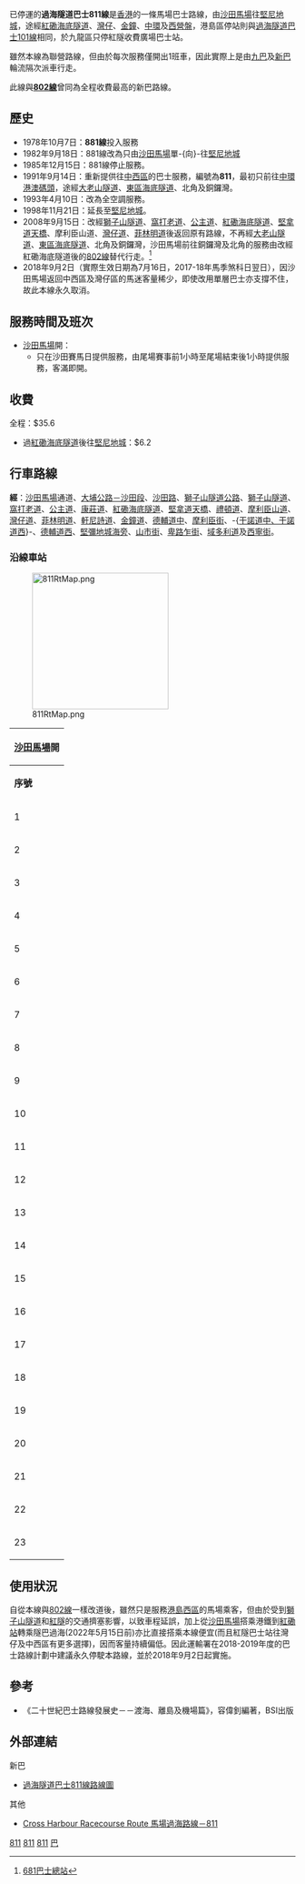 {{NoteTA
|1=zh-hk:干諾道; zh-tw:干諾道; zh-cn:干诺道
}}
{{公共汽車路線基礎資訊
|路線名稱             = 過海隧道巴士811線
|外文名稱             = Cross Harbour Tunnel Bus Route 811
|代表圖像             = NWFB5624 811.jpg
|代表圖像二           = KMB SF5443 811.JPG
|經營者               = 九龍巴士
|經營者二             = 新巴
|所屬車廠             = 九巴：荔枝角車廠（L）
|路線用車             = 不定
|起點站               = [[沙田馬場|沙田馬場]]
|途經地點             = [[獅子山隧道|獅子山隧道]]、[[海底隧道_(香港)|紅磡海底隧道]]、[[灣仔|灣仔]]、[[中環|中環]]、[[西營盤|西營盤]]
|終點站               = [[堅尼地城|堅尼地城]]
|路線性質             = 馬場單向路線
|全程行駛里程         = 27.8公里
|全程行車時間         = 55分鐘
|服務時間             = 只在沙田賽馬日行走
|班次頻率             = 由尾場賽事前一小時至尾場結束後一小時提供服務，客滿即開
|全程收費             = $35.6
|分段收費站點         = 灣仔利景酒店往堅尼地城：$6.2
|主要競爭交通         = [[港鐵|港鐵]]
}}

已停運的'''過海隧道巴士811線'''是[[香港|香港]]的一條馬場巴士路線，由[[沙田馬場|沙田馬場]]往[[堅尼地城|堅尼地城]]，途經[[紅磡海底隧道|紅磡海底隧道]]、[[灣仔|灣仔]]、[[金鐘|金鐘]]、[[中環|中環]]及[[西營盤|西營盤]]，港島區停站則與[[過海隧道巴士101線|過海隧道巴士101線]]相同，於九龍區只停紅隧收費廣場巴士站。

雖然本線為聯營路線，但由於每次服務僅開出1班車，因此實際上是由[[九巴|九巴]]及[[新巴|新巴]]輪流隔次派車行走。

此線與'''[[過海隧道巴士802線|802線]]'''曾同為全程收費最高的新巴路線。

==歷史==
*1978年10月7日：'''881線'''投入服務
*1982年9月18日：881線改為只由[[沙田馬場|沙田馬場]]單-{向}-往[[堅尼地城|堅尼地城]]
*1985年12月15日：881線停止服務。
*1991年9月14日：重新提供往[[中西區_(香港)|中西區]]的巴士服務，編號為'''811'''，最初只前往[[中環港澳碼頭|中環港澳碼頭]]，途經[[大老山隧道|大老山隧道]]、[[東區海底隧道|東區海底隧道]]、北角及銅鑼灣。
*1993年4月10日：改為全空調服務。
*1998年11月21日：延長至[[堅尼地城|堅尼地城]]。
*2008年9月15日：改經[[獅子山隧道|獅子山隧道]]、[[窩打老道|窩打老道]]、[[公主道|公主道]]、[[紅磡海底隧道|紅磡海底隧道]]、[[堅拿道天橋|堅拿道天橋]]、摩利臣山道、[[灣仔道|灣仔道]]、[[菲林明道|菲林明道]]後返回原有路線，不再經[[大老山隧道|大老山隧道]]、[[東區海底隧道|東區海底隧道]]、北角及銅鑼灣，沙田馬場前往銅鑼灣及北角的服務由改經紅磡海底隧道後的[[過海隧道巴士802線|802線]]替代行走。<ref>[http://www.681busterminal.com/811.html 681巴士總站]</ref>
*2018年9月2日（實際生效日期為7月16日，2017-18年馬季煞科日翌日），因沙田馬場返回中西區及灣仔區的馬迷客量稀少，即使改用單層巴士亦支撐不住，故此本線永久取消。

==服務時間及班次==
*[[沙田馬場|沙田馬場]]開：
**只在沙田賽馬日提供服務，由尾場賽事前1小時至尾場結束後1小時提供服務，客滿即開。

==收費==
全程：$35.6
*過[[海底隧道_(香港)|紅磡海底隧道]]後往[[堅尼地城|堅尼地城]]：$6.2
{{fare-remarks|CHT|fcs=N}}

==行車路線==
'''經'''：[[沙田馬場|沙田馬場]]通道、[[大埔公路－沙田段|大埔公路－沙田段]]、[[沙田路_(香港)|沙田路]]、[[獅子山隧道公路|獅子山隧道公路]]、[[獅子山隧道|獅子山隧道]]、[[窩打老道|窩打老道]]、[[公主道|公主道]]、[[康莊道|康莊道]]、[[紅磡海底隧道|紅磡海底隧道]]、[[堅拿道天橋|堅拿道天橋]]、[[禮頓道|禮頓道]]、[[摩利臣山道|摩利臣山道]]、[[灣仔道|灣仔道]]、[[菲林明道|菲林明道]]、[[軒尼詩道|軒尼詩道]]、[[金鐘道|金鐘道]]、[[德輔道中|德輔道中]]、[[摩利臣街|摩利臣街]]、-{[[干諾道|干諾道中、干諾道西]]}-、[[德輔道西|德輔道西]]、[[堅彌地城海旁|堅彌地城海旁]]、[[山市街|山市街]]、[[卑路乍街|卑路乍街]]、[[域多利道|域多利道]]及[[西寧街|西寧街]]。

===沿線車站===
[[File:811RtMap.png|240px]]
{|class="wikitable" style="text-align: center"
!colspan=3|[[沙田馬場|沙田馬場]]開
|-
!'''序號'''!!'''車站名稱'''!!'''位置'''
|-
|1||[[沙田馬場|沙田馬場]]||[[沙田馬場巴士總站|沙田馬場巴士總站]]
{{Routemapbreak|colspan=6|{{SR|9}} {{TPR|沙田}}；{{SR|1}} [[獅子山隧道公路|獅子山隧道公路]]、[[獅子山隧道|獅子山隧道]]、[[窩打老道|窩打老道]]、[[公主道|公主道]]、[[康莊道|康莊道]]}}
|-
|2||[[海底隧道_(香港)|海底隧道]]收費廣場||康莊道
{{Routemapbreak|colspan=6|{{SR|1}} [[海底隧道|海底隧道]]及[[堅拿道天橋|堅拿道天橋]]}}
|-
|3||[[利景酒店|利景酒店]]||rowspan=2|[[灣仔道|灣仔道]]
|-
|4||[[普樂里|普樂里]]
|-
|5||[[修頓球場|修頓球場]]||rowspan=2|[[軒尼詩道|軒尼詩道]]
|-
|6||[[分域街|分域街]]
|-
|7||[[太古廣場|太古廣場]]||rowspan=2|[[金鐘道|金鐘道]]
|-
|8||[[中銀大廈_(香港)|中銀大廈]]
|-
|9||[[置地廣塲|置地廣場]]||rowspan=4|[[德輔道中|德輔道中]]
|-
|10||[[中環街市|中環街市]]
|-
|11||[[永吉街|永吉街]]
|-
|12||[[急庇利街|急庇利街]]
|-
|13||[[西港城|西港城]]||[[干諾道西|干諾道西]]
|-
|14||[[皇后街|皇后街]]||rowspan=5|[[德輔道西|德輔道西]]
|-
|15||[[高陞街|高陞街]]
|-
|16||[[正街|正街]]
|-
|17||[[水街|水街]]
|-
|18||[[山道_(香港)|山道]]
|-
|19||[[中遠酒店|中遠酒店]]||rowspan=2|[[堅彌地城海旁|堅彌地城海旁]]
|-
|20||[[山市街|山市街]]
|-
|21||[[聯邦新樓|聯邦新樓]]||[[卑路乍街|卑路乍街]]
|-
|22||[[加惠民道|加惠民道]]||[[域多利道|域多利道]]
|-
|23||[[堅尼地城|堅尼地城]]||[[堅尼地城（西寧街）巴士總站|堅尼地城（西寧街）巴士總站]]
|}

==使用狀況==
自從本線與[[過海隧道巴士802線|802線]]一樣改道後，雖然只是服務[[香港島|港島西區]]的馬場乘客，但由於受到[[獅子山隧道|獅子山隧道]]和[[海底隧道_(香港)|紅隧]]的交通擠塞影響，以致車程延誤，加上從[[沙田馬場|沙田馬場]]搭乘港鐵到[[紅磡站|紅磡站]]轉乘隧巴過海(2022年5月15日前)亦比直接搭乘本線便宜(而且紅隧巴士站往灣仔及中西區有更多選擇)，因而客量持續偏低。因此運輸署在2018-2019年度的巴士路線計劃中建議永久停駛本路線，並於2018年9月2日起實施。

==參考==
{{reflist}}
*《二十世紀巴士路線發展史－－渡海、離島及機場篇》，容偉釗編著，BSI出版

==外部連結==
;新巴
*[http://www.nwstbus.com.hk/en/uploadedFiles/cust_notice/RI-NWFB-811-811-H.pdf 過海隧道巴士811線路線圖]
;其他
*[http://www.681busterminal.com/811.html Cross Harbour Racecourse Route 馬場過海路線－811]

[[Category:已取消過海隧道巴士路線|811]]
[[Category:已取消九龍巴士路線|811]]
[[Category:已取消新世界第一巴士路線|811]]
[[Category:2018年香港廢除|巴]]